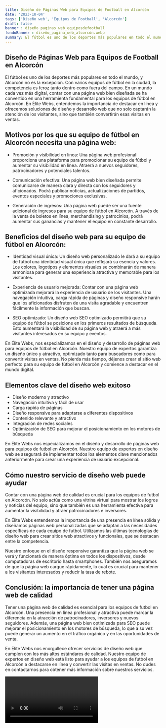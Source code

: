 ```yaml
---
title: Diseño de Páginas Web para Equipos de Football en Alcorcón
date: '2023-10-04'
tags: ['Diseño web', 'Equipos de Football', 'Alcorcón']
draft: false
banner : diseño_paginas_web_equiposdefootball
fondoBanner : diseño_pagina_web_alcorcón.webp
summary: El fútbol es uno de los deportes más populares en todo el mundo, y Alcorcón no es la excepción. Con varios equipos de fútbol en la ciudad, la competencia es feroz tanto dentro como fuera del campo. En un mundo cada vez más digital, contar con una página web bien diseñada se ha convertido en una herramienta fundamental para los equipos de fútbol en Alcorcón. En Élite Webs, entendemos la importancia de destacar en línea y ofrecemos soluciones de diseño y desarrollo web que no solo captarán la atención de los visitantes, sino que también convertirán esas visitas en ventas.
---
```


## Diseño de Páginas Web para Equipos de Football en Alcorcón

El fútbol es uno de los deportes más populares en todo el mundo, y Alcorcón no es la excepción. Con varios equipos de fútbol en la ciudad, la competencia es feroz tanto dentro como fuera del campo. En un mundo cada vez más digital, contar con una página web bien diseñada se ha convertido en una herramienta fundamental para los equipos de fútbol en Alcorcón. En Élite Webs, entendemos la importancia de destacar en línea y ofrecemos soluciones de diseño y desarrollo web que no solo captarán la atención de los visitantes, sino que también convertirán esas visitas en ventas.

## Motivos por los que su equipo de fútbol en Alcorcón necesita una página web:

- Promoción y visibilidad en línea: Una página web profesional proporciona una plataforma para promocionar su equipo de fútbol y aumentar su visibilidad en línea. Atraerá a nuevos seguidores, patrocinadores y potenciales talentos.

- Comunicación efectiva: Una página web bien diseñada permite comunicarse de manera clara y directa con los seguidores y aficionados. Podrá publicar noticias, actualizaciones de partidos, eventos especiales y promociones exclusivas.

- Generación de ingresos: Una página web puede ser una fuente adicional de ingresos para su equipo de fútbol en Alcorcón. A través de la venta de boletos en línea, merchandising y patrocinios, podrá aumentar sus ganancias y mantener el equipo en constante desarrollo.

## Beneficios del diseño web para su equipo de fútbol en Alcorcón:

- Identidad visual única: Un diseño web personalizado le dará a su equipo de fútbol una identidad visual única que reflejará su esencia y valores. Los colores, logotipos y elementos visuales se combinarán de manera armoniosa para generar una experiencia atractiva y memorable para los visitantes.

- Experiencia de usuario mejorada: Contar con una página web optimizada mejorará la experiencia de usuario de los visitantes. Una navegación intuitiva, carga rápida de páginas y diseño responsive harán que los aficionados disfruten de una visita agradable y encuentren fácilmente la información que buscan.

- SEO optimizado: Un diseño web SEO optimizado permitirá que su equipo de fútbol se posicione en los primeros resultados de búsqueda. Esto aumentará la visibilidad de su página web y atraerá a más visitantes interesados en su equipo y eventos.

En Élite Webs, nos especializamos en el diseño y desarrollo de páginas web para equipos de fútbol en Alcorcón. Nuestro equipo de expertos garantiza un diseño único y atractivo, optimizado tanto para buscadores como para convertir visitas en ventas. No pierda más tiempo, déjenos crear el sitio web perfecto para su equipo de fútbol en Alcorcón y comience a destacar en el mundo digital.

<GifSeo />

<Cta />

## Elementos clave del diseño web exitoso

- Diseño moderno y atractivo
- Navegación intuitiva y fácil de usar
- Carga rápida de páginas
- Diseño responsive para adaptarse a diferentes dispositivos
- Contenido relevante y atractivo
- Integración de redes sociales
- Optimización de SEO para mejorar el posicionamiento en los motores de búsqueda

En Élite Webs nos especializamos en el diseño y desarrollo de páginas web para equipos de futbol en Alcorcón. Nuestro equipo de expertos en diseño web se asegurará de implementar todos los elementos clave mencionados anteriormente para crear una experiencia de usuario excepcional.

## Cómo nuestro servicio de diseño web puede ayudar

Contar con una página web de calidad es crucial para los equipos de futbol en Alcorcón. No solo actúa como una vitrina virtual para mostrar los logros y noticias del equipo, sino que también es una herramienta efectiva para aumentar la visibilidad y atraer patrocinadores e inversores.

En Élite Webs entendemos la importancia de una presencia en línea sólida y diseñamos páginas web personalizadas que se adaptan a las necesidades específicas de cada equipo de futbol. Utilizamos las últimas tecnologías de diseño web para crear sitios web atractivos y funcionales, que se destacan entre la competencia.

Nuestro enfoque en el diseño responsive garantiza que la página web se verá y funcionará de manera óptima en todos los dispositivos, desde computadoras de escritorio hasta smartphones. También nos aseguramos de que la página web cargue rápidamente, lo cual es crucial para mantener a los visitantes interesados y reducir la tasa de rebote.

## Conclusión: la importancia de tener una página web de calidad

Tener una página web de calidad es esencial para los equipos de futbol en Alcorcón. Una presencia en línea profesional y atractiva puede marcar la diferencia en la atracción de patrocinadores, inversores y nuevos seguidores. Además, una página web bien optimizada para SEO puede mejorar el posicionamiento en los motores de búsqueda, lo que a su vez puede generar un aumento en el tráfico orgánico y en las oportunidades de venta.

En Élite Webs nos enorgullece ofrecer servicios de diseño web que cumplen con los más altos estándares de calidad. Nuestro equipo de expertos en diseño web está listo para ayudar a los equipos de futbol en Alcorcón a destacarse en línea y convertir las visitas en ventas. No dudes en contactarnos para obtener más información sobre nuestros servicios.

<Video />

<CtaBot job='Equipos de Football' city='Alcorcón'/>

<Gmaps query='Alcorcón+españa+maps' />